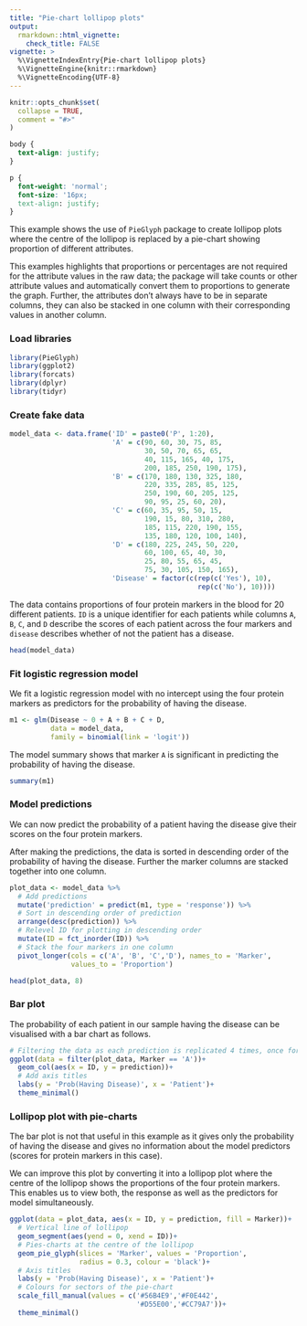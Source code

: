 ```yaml
---
title: "Pie-chart lollipop plots"
output: 
  rmarkdown::html_vignette:
    check_title: FALSE
vignette: >
  %\VignetteIndexEntry{Pie-chart lollipop plots}
  %\VignetteEngine{knitr::rmarkdown}
  %\VignetteEncoding{UTF-8}
---
```


```r
knitr::opts_chunk$set(
  collapse = TRUE,
  comment = "#>"
)
```

```css
body {
  text-align: justify;
}

p {
  font-weight: 'normal';
  font-size: '16px;
  text-align: justify;
}
```

<p>This example shows the use of `PieGlyph` package to create lollipop plots where the centre of the lollipop is replaced by a pie-chart showing proportion of different attributes.</p>

<p>This examples highlights that proportions or percentages are not required for the attribute values in the raw data; the package will take counts or other attribute values and automatically convert them to proportions to generate the graph. Further, the attributes don't always have to be in separate columns, they can also be stacked in one column with their corresponding values in another column.</p>

### Load libraries
```r
library(PieGlyph)
library(ggplot2)
library(forcats)
library(dplyr)
library(tidyr)
```

### Create fake data
```r
model_data <- data.frame('ID' = paste0('P', 1:20),
                         'A' = c(90, 60, 30, 75, 85, 
                                 30, 50, 70, 65, 65, 
                                 40, 115, 165, 40, 175, 
                                 200, 185, 250, 190, 175),
                         'B' = c(170, 180, 130, 325, 180,
                                 220, 335, 285, 85, 125,
                                 250, 190, 60, 205, 125, 
                                 90, 95, 25, 60, 20),
                         'C' = c(60, 35, 95, 50, 15, 
                                 190, 15, 80, 310, 280, 
                                 185, 115, 220, 190, 155, 
                                 135, 180, 120, 100, 140),
                         'D' = c(180, 225, 245, 50, 220, 
                                 60, 100, 65, 40, 30, 
                                 25, 80, 55, 65, 45,
                                 75, 30, 105, 150, 165),
                         'Disease' = factor(c(rep(c('Yes'), 10),
                                              rep(c('No'), 10))))
```

<p> The data contains proportions of four protein markers in the blood for 20 different patients. `ID` is a unique identifier for each patients while columns `A`, `B`, `C`, and `D` describe the scores of each patient across the four markers and `disease` describes whether of not the patient has a disease.</p>

```r
head(model_data)
```

### Fit logistic regression model

<p> We fit a logistic regression model with no intercept using the four protein markers as predictors for the probability of having the disease.</p>
```r
m1 <- glm(Disease ~ 0 + A + B + C + D,
          data = model_data,
          family = binomial(link = 'logit'))
```

<p> The model summary shows that marker `A` is significant in predicting the probability of having the disease.</p>
```r
summary(m1)
```

### Model predictions
<p>We can now predict the probability of a patient having the disease give their scores on the four protein markers.</p>

<p>After making the predictions, the data is sorted in descending order of the probability of having the disease. Further the marker columns are stacked together into one column.</p>
```r
plot_data <- model_data %>%
  # Add predictions
  mutate('prediction' = predict(m1, type = 'response')) %>%
  # Sort in descending order of prediction
  arrange(desc(prediction)) %>% 
  # Relevel ID for plotting in descending order
  mutate(ID = fct_inorder(ID)) %>% 
  # Stack the four markers in one column
  pivot_longer(cols = c('A', 'B', 'C','D'), names_to = 'Marker',
               values_to = 'Proportion')

head(plot_data, 8)
```

### Bar plot
<p>The probability of each patient in our sample having the disease can be visualised with a bar chart as follows.</p>
```r
# Filtering the data as each prediction is replicated 4 times, once for each marker 
ggplot(data = filter(plot_data, Marker == 'A'))+
  geom_col(aes(x = ID, y = prediction))+
  # Add axis titles
  labs(y = 'Prob(Having Disease)', x = 'Patient')+
  theme_minimal()
```

### Lollipop plot with pie-charts

<p>The bar plot is not that useful in this example as it gives only the probability of having the disease and gives no information about the model predictors (scores for protein markers in this case).</p>

<p>We can improve this plot by converting it into a lollipop plot where the centre of the lollipop shows the proportions of the four protein markers. This enables us to view both, the response as well as the predictors for model simultaneously.</p>
```r
ggplot(data = plot_data, aes(x = ID, y = prediction, fill = Marker))+
  # Vertical line of lollipop
  geom_segment(aes(yend = 0, xend = ID))+
  # Pies-charts at the centre of the lollipop
  geom_pie_glyph(slices = 'Marker', values = 'Proportion',
                 radius = 0.3, colour = 'black')+
  # Axis titles
  labs(y = 'Prob(Having Disease)', x = 'Patient')+
  # Colours for sectors of the pie-chart
  scale_fill_manual(values = c('#56B4E9','#F0E442',
                               '#D55E00','#CC79A7'))+
  theme_minimal()
```

